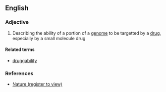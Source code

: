 ==English==

===Adjective===
{{en-adj}}

#{{context|genetics|medicine}} Describing the ability of a portion of a [[genome]] to be targetted by a [[drug]], especially by a small molecule drug

====Related terms====
*[[druggability]]

===References===
*[http://www.nature.com/nrd/journal/v6/n3/full/nrd2275.html Nature (register to view)]